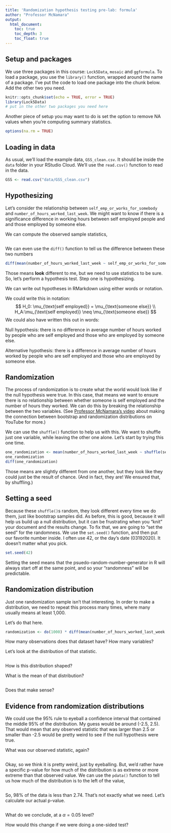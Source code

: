 ```yaml
---
title: 'Randomization hypothesis testing pre-lab: formula'
author: "Professor McNamara"
output:
  html_document:
    toc: true
    toc_depth: 3
    toc_float: true
---
```


## Setup and packages

We use three packages in this course: `Lock5Data`, `mosaic` and `ggformula`. To load a package, you use the `library()` function, wrapped around the name of a package. I've put the code to load one package into the chunk below. Add the other two you need. 

```r
knitr::opts_chunk$set(echo = TRUE, error = TRUE)
library(Lock5Data)
# put in the other two packages you need here
```

Another piece of setup you may want to do is set the option to remove NA values when you're computing summary statistics. 

```r
options(na.rm = TRUE)
```

## Loading in data

As usual, we'll load the example data, `GSS_clean.csv`. It should be inside the `data` folder in your RStudio Cloud. We'll use the `read.csv()` function to read in the data. 

```r
GSS <- read.csv("data/GSS_clean.csv")
```

## Hypothesizing

Let's consider the relationship between `self_emp_or_works_for_somebody` and `number_of_hours_worked_last_week`. We might want to know if there is a significance difference in working hours between self employed people and and those employed by someone else.

We can compute the observed sample statistics,

```r

```

We can even use the `diff()` function to tell us the difference between these two numbers
```r
diff(mean(number_of_hours_worked_last_week ~ self_emp_or_works_for_somebody, data = GSS))
```

Those means **look** different to me, but we need to use statistics to be sure. So, let's perform a hypothesis test. Step one is hypothesizing. 

We can write out hypotheses in RMarkdown using either words or notation. 

We could write this in notation:
$$
H_0: \mu_{\text{self employed}} = \mu_{\text{someone else}} \\
H_A:\mu_{\text{self employed}} \neq \mu_{\text{someone else}}
$$
We could also have written this out in words:

Null hypothesis: there is no difference in average number of hours worked by people who are self employed and those who are employed by someone else.

Alternative hypothesis: there is a difference in average number of hours worked by people who are self employed and those who are employed by someone else.

## Randomization

The process of randomization is to create what the world would look like if the null hypothesis were true. In this case, that means we want to ensure there is no relationship between whether someone is self employed and the number of hours they worked. We can do this by breaking the relationship between the two variables. (See [Professor McNamara's video](https://youtu.be/12pQmmLMtTs) about making the connection between bootstrap and randomization distributions on YouTube for more.)

We can use the `shuffle()` function to help us with this. We want to shuffle just one variable, while leaving the other one alone. Let's start by trying this one time.

```r
one_randomization <- mean(number_of_hours_worked_last_week ~ shuffle(self_emp_or_works_for_somebody), data = GSS)
one_randomization
diff(one_randomization)
```

Those means are slightly different from one another, but they look like they could just be the result of chance. (And in fact, they are! We ensured that, by shuffling.)

## Setting a seed

Because these `shuffle()`s random, they look different every time we do them, just like bootstrap samples did. As before, this is good, because it will help us build up a null distribution, but it can be frustrating when you "knit" your document and the results change. To fix that, we are going to "set the seed" for the randomness. We use the `set.seed()` function, and then put our favorite number inside. I often use 42, or the day's date (03192020). It doesn't matter what you pick. 

```r
set.seed(42)
```

Setting the seed means that the psuedo-random-number-generator in R will always start off at the same point, and so your "randomness" will be predictable. 

## Randomization distribution

Just one randomization sample isn't that interesting. In order to make a distribution, we need to repeat this process many times, where many usually means at least 1,000.  

Let's do that here.

```r
randomization <- do(1000) * diff(mean(number_of_hours_worked_last_week ~ shuffle(self_emp_or_works_for_somebody), data = GSS))
```

How many observations does that dataset have? How many variables? 




Let's look at the distribution of that statistic. 
```r

```

How is this distribution shaped?

What is the mean of that distribution?

```r

```

Does that make sense?




## Evidence from randomization distributions

We could use the 95\% rule to eyeball a confidence interval that contained the middle 95\% of the distribution. My guess would be around (-2.5, 2.5). That would mean that any observed statistic that was larger than 2.5 or smaller than -2.5 would be pretty weird to see if the null hypothesis were true. 

What was our observed statistic, again?

```r

```

Okay, so we think it is pretty weird, just by eyeballing. But, we'd rather have a specific p-value for how much of the distribution is as extreme or more extreme than that observed value. We can use the `pdata()` function to tell us how much of the distribution is to the left of the value,

```r

```

So, 98\% of the data is less than 2.74. That's not exactly what we need. Let's calculate our actual p-value.

```r

```

What do we conclude, at a $\alpha=0.05$ level?



How would this change if we were doing a one-sided test?






